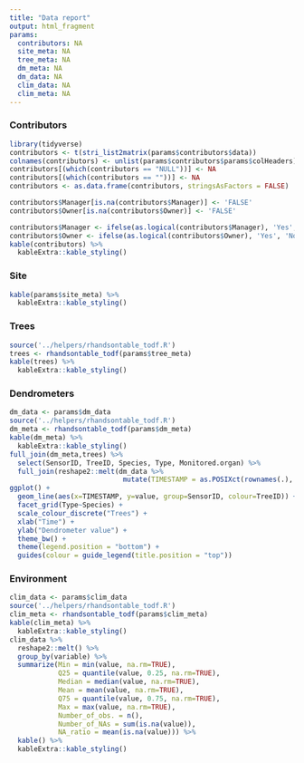 ```yaml
---
title: "Data report"
output: html_fragment
params:
  contributors: NA
  site_meta: NA
  tree_meta: NA
  dm_meta: NA
  dm_data: NA
  clim_data: NA
  clim_meta: NA
---
```


### Contributors 

```r
library(tidyverse)
contributors <- t(stri_list2matrix(params$contributors$data))
colnames(contributors) <- unlist(params$contributors$params$colHeaders)
contributors[(which(contributors == "NULL"))] <- NA
contributors[(which(contributors == ""))] <- NA
contributors <- as.data.frame(contributors, stringsAsFactors = FALSE)

contributors$Manager[is.na(contributors$Manager)] <- 'FALSE'
contributors$Owner[is.na(contributors$Owner)] <- 'FALSE'

contributors$Manager <- ifelse(as.logical(contributors$Manager), 'Yes', 'No')
contributors$Owner <- ifelse(as.logical(contributors$Owner), 'Yes', 'No')
kable(contributors) %>%
  kableExtra::kable_styling()
```

### Site

```r
kable(params$site_meta) %>%
  kableExtra::kable_styling()
```

### Trees

```r
source('../helpers/rhandsontable_todf.R')
trees <- rhandsontable_todf(params$tree_meta)
kable(trees) %>%
  kableExtra::kable_styling()
```

### Dendrometers
```r
dm_data <- params$dm_data
source('../helpers/rhandsontable_todf.R')
dm_meta <- rhandsontable_todf(params$dm_meta)
kable(dm_meta) %>%
  kableExtra::kable_styling()
full_join(dm_meta,trees) %>%
  select(SensorID, TreeID, Species, Type, Monitored.organ) %>%
  full_join(reshape2::melt(dm_data %>%
                            mutate(TIMESTAMP = as.POSIXct(rownames(.), tz=unique(dm_meta$Time.Zone))) , id='TIMESTAMP'), by = c('TreeID'='variable')) %>% 
ggplot() +
  geom_line(aes(x=TIMESTAMP, y=value, group=SensorID, colour=TreeID)) +
  facet_grid(Type~Species) +
  scale_colour_discrete("Trees") +
  xlab("Time") +
  ylab("Dendrometer value") +
  theme_bw() +
  theme(legend.position = "bottom") +
  guides(colour = guide_legend(title.position = "top"))
```

### Environment
```r
clim_data <- params$clim_data
source('../helpers/rhandsontable_todf.R')
clim_meta <- rhandsontable_todf(params$clim_meta)
kable(clim_meta) %>%
  kableExtra::kable_styling()
clim_data %>% 
  reshape2::melt() %>%
  group_by(variable) %>%
  summarize(Min = min(value, na.rm=TRUE),
            Q25 = quantile(value, 0.25, na.rm=TRUE),
            Median = median(value, na.rm=TRUE),
            Mean = mean(value, na.rm=TRUE),
            Q75 = quantile(value, 0.75, na.rm=TRUE),
            Max = max(value, na.rm=TRUE),
            Number_of_obs. = n(),
            Number_of_NAs = sum(is.na(value)),
            NA_ratio = mean(is.na(value))) %>%
  kable() %>%
  kableExtra::kable_styling()
```
